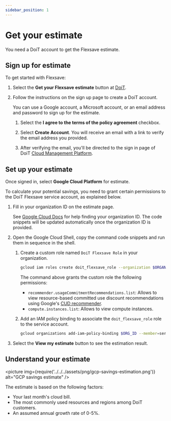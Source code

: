 ```yaml
---
sidebar_position: 1
---
```


# Get your estimate

You need a DoiT account to get the Flexsave estimate.

## Sign up for estimate

To get started with Flexsave:

1. Select the **Get your Flexsave estimate** button at [DoiT](https://app.doit-intl.com/signup/flexsave).

1. Follow the instructions on the sign up page to create a DoiT account.

   You can use a Google account, a Microsoft account, or an email address and password to sign up for the estimate.

   1. Select the **I agree to the terms of the policy agreement** checkbox.

   1. Select **Create Account**. You will receive an email with a link to verify the email address you provided.

   1. After verifying the email, you'll be directed to the sign in page of DoiT [Cloud Management Platform](https://app.doit-intl.com/login).

## Set up your estimate

Once signed in, select **Google Cloud Platform** for estimate.

To calculate your potential savings, you need to grant certain permissions to the DoiT Flexsave service account, as explained below.

1. Fill in your organization ID on the estimate page.

   See [Google Cloud Docs](https://cloud.google.com/resource-manager/docs/creating-managing-organization#retrieving_your_organization_id) for help finding your organization ID. The code snippets will be updated automatically once the organization ID is provided.

1. Open the Google Cloud Shell, copy the command code snippets and run them in sequence in the shell.

   1. Create a custom role named `DoiT Flexsave Role` in your organization.

      ```bash
      gcloud iam roles create doit_flexsave_role --organization $ORGANIZATION_ID --title="DoiT Flexsave Role" --stage=GA --permissions=recommender.usageCommitmentRecommendations.list,compute.instances.list
      ```

      The command above grants the custom role the following permissions:

      - `recommender.usageCommitmentRecommendations.list`: Allows to view resource-based committed use discount recommendations using Google's [CUD recommender](https://cloud.google.com/docs/cuds-recommender).
      - `compute.instances.list`: Allows to view compute instances.

   1. Add an IAM policy binding to associate the `doit_flexsave_role` role to the service account.

      ```bash
      gcloud organizations add-iam-policy-binding $ORG_ID --member=serviceAccount:$DoiT_service_account_email --role=organizations/$ORG_ID/roles/doit_flexsave_role
      ```

1. Select the **View my estimate** button to see the estimation result.

## Understand your estimate

<picture
  img={require('../../../assets/png/gcp-savings-estimation.png')}
  alt="GCP savings estimate"
/>

The estimate is based on the following factors:

- Your last month's cloud bill.
- The most commonly used resources and regions among DoiT customers.
- An assumed annual growth rate of 0-5%.
